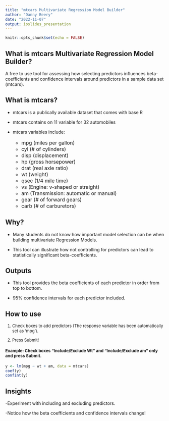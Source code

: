 ```yaml
---
title: "mtcars Multivariate Regression Model Builder"
author: "Danny Beery"
date: "2022-11-07"
output: ioslides_presentation
---
```


```r
knitr::opts_chunk$set(echo = FALSE)
```

## What is mtcars Multivariate Regression Model Builder?

A free to use tool for assessing how selecting predictors influences beta-coefficients and confidence intervals around predictors in a sample data set (mtcars).

## What is mtcars?

- mtcars is a publically available dataset that comes with base R

- mtcars contains on 11 variable for 32 automobiles

- mtcars variables include:
  <font size="3">
  - mpg (miles per gallon) 
  - cyl (# of cylinders)
  - disp (displacement)
  - hp (gross horsepower)
  - drat (real axle ratio)
  - wt (weight)
  - qsec (1/4 mile time)
  - vs (Engine: v-shaped or straight)
  - am (Transmission: automatic or manual)
  - gear (# of forward gears)
  - carb (# of carburetors)
  
  </font>
  
## Why?

- Many students do not know how important model selection can be when building multivariate Regression Models. 

- This tool can illustrate how not controlling for predictors can lead to statistically significant beta-coefficients.  

## Outputs

- This tool provides the beta coefficients of each predictor in order from top to bottom. 

- 95% confidence intervals for each predictor included.

## How to use 
<font size="2">

1. Check boxes to add predictors (The response variable has been automatically set as 'mpg').

2. Press Submit!

#### Example: Check boxes "Include/Exclude Wt" and "Include/Exclude am" only and press Submit.

</font>

```r
y <- lm(mpg ~ wt + am, data = mtcars)
coef(y)
confint(y)
```


## Insights

-Experiment with including and excluding predictors. 

-Notice how the beta coefficients and confidence intervals change!

